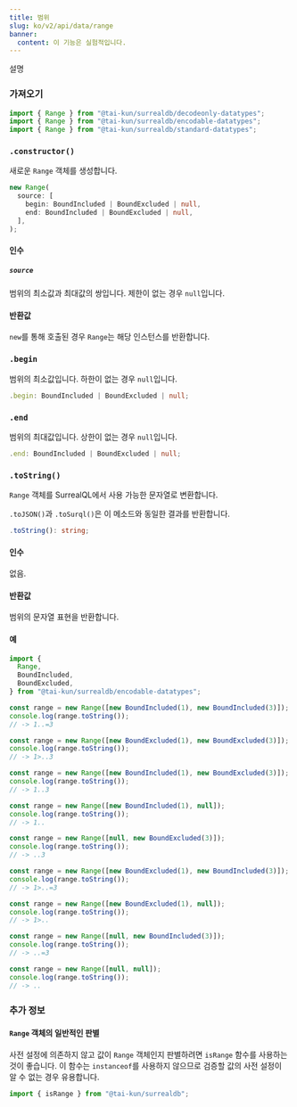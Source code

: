 ```yaml
---
title: 범위
slug: ko/v2/api/data/range
banner:
  content: 이 기능은 실험적입니다.
---
```



설명

### 가져오기

```ts
import { Range } from "@tai-kun/surrealdb/decodeonly-datatypes";
import { Range } from "@tai-kun/surrealdb/encodable-datatypes";
import { Range } from "@tai-kun/surrealdb/standard-datatypes";
```

### `.constructor()`

새로운 `Range` 객체를 생성합니다.

```ts
new Range(
  source: [
    begin: BoundIncluded | BoundExcluded | null,
    end: BoundIncluded | BoundExcluded | null,
  ],
);
```

#### 인수

##### `source`

범위의 최소값과 최대값의 쌍입니다. 제한이 없는 경우 `null`입니다.

#### 반환값

`new`를 통해 호출된 경우 `Range`는 해당 인스턴스를 반환합니다.

### `.begin` <Badge variant="instance" /><Badge variant="property" /><Badge variant="decodeonly" />

범위의 최소값입니다. 하한이 없는 경우 `null`입니다.

```ts
.begin: BoundIncluded | BoundExcluded | null;
```

### `.end` <Badge variant="instance" /><Badge variant="property" /><Badge variant="decodeonly" />

범위의 최대값입니다. 상한이 없는 경우 `null`입니다.

```ts
.end: BoundIncluded | BoundExcluded | null;
```

### `.toString()` <Badge variant="instance" /><Badge variant="method" /><Badge variant="encodable" />

`Range` 객체를 SurrealQL에서 사용 가능한 문자열로 변환합니다.

`.toJSON()`과 `.toSurql()`은 이 메소드와 동일한 결과를 반환합니다.

```ts
.toString(): string;
```

#### 인수

없음.

#### 반환값

범위의 문자열 표현을 반환합니다.

#### 예

```ts
import {
  Range,
  BoundIncluded,
  BoundExcluded,
} from "@tai-kun/surrealdb/encodable-datatypes";

const range = new Range([new BoundIncluded(1), new BoundIncluded(3)]);
console.log(range.toString());
// -> 1..=3

const range = new Range([new BoundExcluded(1), new BoundExcluded(3)]);
console.log(range.toString());
// -> 1>..3

const range = new Range([new BoundIncluded(1), new BoundExcluded(3)]);
console.log(range.toString());
// -> 1..3

const range = new Range([new BoundIncluded(1), null]);
console.log(range.toString());
// -> 1..

const range = new Range([null, new BoundExcluded(3)]);
console.log(range.toString());
// -> ..3

const range = new Range([new BoundExcluded(1), new BoundIncluded(3)]);
console.log(range.toString());
// -> 1>..=3

const range = new Range([new BoundExcluded(1), null]);
console.log(range.toString());
// -> 1>..

const range = new Range([null, new BoundIncluded(3)]);
console.log(range.toString());
// -> ..=3

const range = new Range([null, null]);
console.log(range.toString());
// -> ..
```

### 추가 정보

#### `Range` 객체의 일반적인 판별

사전 설정에 의존하지 않고 값이 `Range` 객체인지 판별하려면 `isRange` 함수를 사용하는 것이 좋습니다. 이 함수는 `instanceof`를 사용하지 않으므로 검증할 값의 사전 설정이 알 수 없는 경우 유용합니다.

```ts
import { isRange } from "@tai-kun/surrealdb";
```
